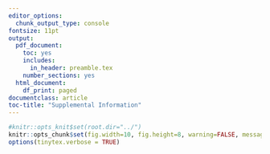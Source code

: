 ```yaml
---
editor_options:
  chunk_output_type: console
fontsize: 11pt
output:
  pdf_document:
    toc: yes
    includes:
      in_header: preamble.tex
    number_sections: yes
  html_document:
    df_print: paged
documentclass: article
toc-title: "Supplemental Information"
---
```


```r
#knitr::opts_knit$set(root.dir="../")
knitr::opts_chunk$set(fig.width=10, fig.height=8, warning=FALSE, message=FALSE,cache=FALSE)
options(tinytex.verbose = TRUE)
```

\pagestyle{fancy}
\fancyhead{}
\renewcommand{\headrulewidth}{0pt}
\fancyfoot{}
\fancyfoot[R]{\thepage}

\newcommand{\addsection}[3]{\addtocontents{toc}{\protect\contentsline{section}{\protect\numberline{#1}#2}{#3}{}}}
\newcommand{\addsubsection}[3]{\addtocontents{toc}{\protect\contentsline{subsection}{\protect\numberline{#1}#2}{#3}{}}}

\addsection{1}{Supplemental Figures}{2}
\addsubsection{}{Figure S1. Factors resulting in enrichment of observed variant prevalence.}{2}
\addsubsection{}{Figure S2. Parameters affecting the coefficient of detection.}{3}
\addsubsection{}{Figure S3. Validation of the binomial sampling approximation.}{4}
\addsubsection{}{Figure S4. Sample size needed for variant detection and prevalence estimation with 50\% confidence.}{5}
\addsubsection{}{Figure S5. Sample size needed for detection of a variant growing in prevalence.}{6}
\addsection{2}{Supplemental Text 1: Derivations}{7}
\addsubsection{}{Calculating variant prevalence from an observed sample}{7}
\addsubsection{}{Sample size calculations with continuous surveillance}{9}
\addsection{3}{Supplemental Text 2: Worked Example}{12}
\addsubsection{}{Variant-specific parameter estimation}{12}
\addsubsection{}{The coefficient of detection ratio}{13}
\addsubsection{}{Sample size calculations}{13}
\addsubsection{}{Estimating the probability of detection}{15}
\addsection{4}{Supplemental Data 1: Variant Sampling Workbook (.xlsx)}{}
